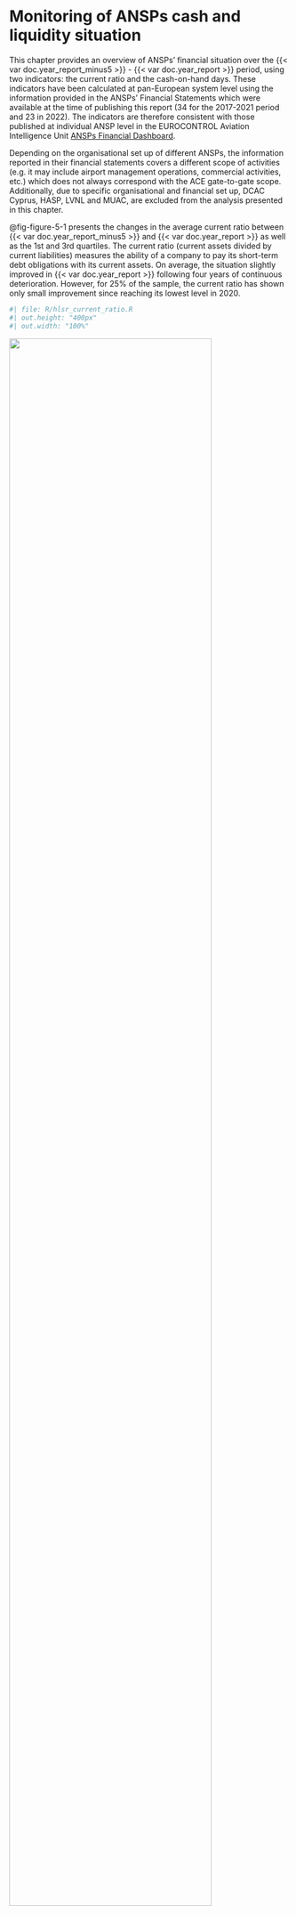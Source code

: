 # Monitoring of ANSPs cash and liquidity situation {#sec-covid}

This chapter provides an overview of ANSPs' financial situation over the {{< var doc.year_report_minus5 >}} - {{< var doc.year_report >}} period, using two indicators: the current ratio and the cash-on-hand days. These indicators have been calculated at pan-European system level using the information provided in the ANSPs’ Financial Statements which were available at the time of publishing this report (34 for the 2017-2021 period and 23 in 2022). The indicators are therefore consistent with those published at individual ANSP level in the EUROCONTROL Aviation Intelligence Unit [ANSPs Financial Dashboard](https://ansperformance.eu/economics/finance/).

Depending on the organisational set up of different ANSPs, the information reported in their financial statements covers a different scope of activities (e.g. it may include airport management operations, commercial activities, etc.) which does not always correspond with the ACE gate-to-gate scope. Additionally, due to specific organisational and financial set up, DCAC Cyprus, HASP, LVNL and MUAC, are excluded from the analysis presented in this chapter.

@fig-figure-5-1 presents the changes in the average current ratio between {{< var doc.year_report_minus5 >}} and {{< var doc.year_report >}} as well as the 1st and 3rd quartiles. The current ratio (current assets divided by current liabilities) measures the ability of a company to pay its short-term debt obligations with its current assets. On average, the situation slightly improved in {{< var doc.year_report >}} following four years of continuous deterioration. However, for 25% of the sample, the current ratio has shown only small improvement since reaching its lowest level in 2020.

::: {#fig-figure-5-1}
:::: {.content-visible when-format="html"}
```r
#| file: R/hlsr_current_ratio.R
#| out.height: "400px"
#| out.width: "100%"
```
::::

:::: {.content-visible when-format="pdf"}
![](figures/figure-5-1-hlsr_current_ratio.png){height="85%" width="85%"}
::::

Trends in ANSPs current ratio {{< var doc.year_report_minus5 >}} - {{< var doc.year_report >}}
:::

<!-- ![Changes in ANSPs current ratio {{< var doc.year_report_minus5 >}} - {{< var doc.year_report >}}](figures/Figure-5-1.png){#fig-figure-5-1 width="90%"} -->

@fig-figure-5-2 shows the changes in cash-on-hand days at Pan-European system level over the {{< var doc.year_report_minus5 >}} - {{< var doc.year_report >}} period as well as the 1st quartile and the 3rd quartile of these indicators. The cash-on-hand days indicator (cash & cash equivalents divided by operating costs x 365) measures the length of time a company can pay its operating costs from its cash reserves.

{{< pagebreak >}}

::: {#fig-figure-5-2}
:::: {.content-visible when-format="html"}
```r
#| file: R/hlsr_cash_on_hand.R
#| out.height: "400px"
#| out.width: "100%"
```
::::

:::: {.content-visible when-format="pdf"}
![](figures/figure-5-2-hlsr_cash_on_hand.png){height="85%" width="85%"}
::::

{{< var doc.year_report_minus5 >}} - {{< var doc.year_report >}} trends in cash-on-hand days at Pan-European system level
:::

<!-- ![{{< var doc.year_report_minus5 >}} - {{< var doc.year_report >}} trends in cash-on-hand days at Pan-European system level](figures/Figure-5-2.png){#fig-figure-5-2 width="90%"} -->


In {{< var doc.year_report >}}, the average cash-on-hand days amounted to 172 days, which is +65 days higher than in 2021 and +34 days higher than in 2020. The 2022 figure reached the pre-pandemic levels. More detailed analysis on these financial indicators will be available in the forthcoming ACE report.

